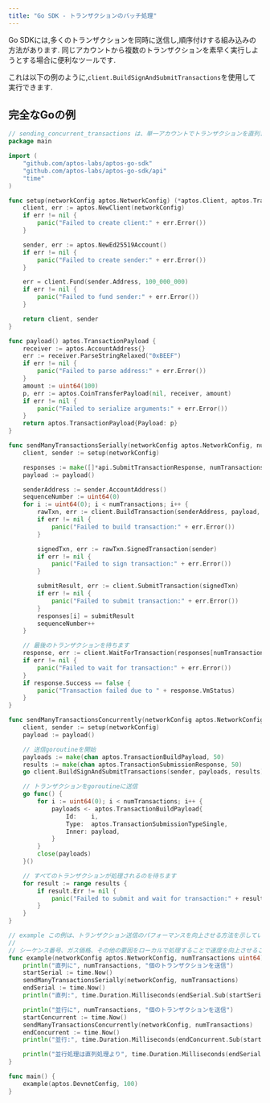 ```yaml
---
title: "Go SDK - トランザクションのバッチ処理"
---
```


Go SDKには,多くのトランザクションを同時に送信し,順序付けする組み込みの方法があります.
同じアカウントから複数のトランザクションを素早く実行しようとする場合に便利なツールです.

これは以下の例のように,`client.BuildSignAndSubmitTransactions`を使用して実行できます.

## 完全なGoの例

```go filename="batch.go"
// sending_concurrent_transactions は、単一アカウントでトランザクションを直列または並行して送信する方法を示します
package main

import (
	"github.com/aptos-labs/aptos-go-sdk"
	"github.com/aptos-labs/aptos-go-sdk/api"
	"time"
)

func setup(networkConfig aptos.NetworkConfig) (*aptos.Client, aptos.TransactionSigner) {
	client, err := aptos.NewClient(networkConfig)
	if err != nil {
		panic("Failed to create client:" + err.Error())
	}

	sender, err := aptos.NewEd25519Account()
	if err != nil {
		panic("Failed to create sender:" + err.Error())
	}

	err = client.Fund(sender.Address, 100_000_000)
	if err != nil {
		panic("Failed to fund sender:" + err.Error())
	}

	return client, sender
}

func payload() aptos.TransactionPayload {
	receiver := aptos.AccountAddress{}
	err := receiver.ParseStringRelaxed("0xBEEF")
	if err != nil {
		panic("Failed to parse address:" + err.Error())
	}
	amount := uint64(100)
	p, err := aptos.CoinTransferPayload(nil, receiver, amount)
	if err != nil {
		panic("Failed to serialize arguments:" + err.Error())
	}
	return aptos.TransactionPayload{Payload: p}
}

func sendManyTransactionsSerially(networkConfig aptos.NetworkConfig, numTransactions uint64) {
	client, sender := setup(networkConfig)

	responses := make([]*api.SubmitTransactionResponse, numTransactions)
	payload := payload()

	senderAddress := sender.AccountAddress()
	sequenceNumber := uint64(0)
	for i := uint64(0); i < numTransactions; i++ {
		rawTxn, err := client.BuildTransaction(senderAddress, payload, aptos.SequenceNumber(sequenceNumber))
		if err != nil {
			panic("Failed to build transaction:" + err.Error())
		}

		signedTxn, err := rawTxn.SignedTransaction(sender)
		if err != nil {
			panic("Failed to sign transaction:" + err.Error())
		}

		submitResult, err := client.SubmitTransaction(signedTxn)
		if err != nil {
			panic("Failed to submit transaction:" + err.Error())
		}
		responses[i] = submitResult
		sequenceNumber++
	}

	// 最後のトランザクションを待ちます
	response, err := client.WaitForTransaction(responses[numTransactions-1].Hash)
	if err != nil {
		panic("Failed to wait for transaction:" + err.Error())
	}
	if response.Success == false {
		panic("Transaction failed due to " + response.VmStatus)
	}
}

func sendManyTransactionsConcurrently(networkConfig aptos.NetworkConfig, numTransactions uint64) {
	client, sender := setup(networkConfig)
	payload := payload()

	// 送信goroutineを開始
	payloads := make(chan aptos.TransactionBuildPayload, 50)
	results := make(chan aptos.TransactionSubmissionResponse, 50)
	go client.BuildSignAndSubmitTransactions(sender, payloads, results)

	// トランザクションをgoroutineに送信
	go func() {
		for i := uint64(0); i < numTransactions; i++ {
			payloads <- aptos.TransactionBuildPayload{
				Id:    i,
				Type:  aptos.TransactionSubmissionTypeSingle,
				Inner: payload,
			}
		}
		close(payloads)
	}()

	// すべてのトランザクションが処理されるのを待ちます
	for result := range results {
		if result.Err != nil {
			panic("Failed to submit and wait for transaction:" + result.Err.Error())
		}
	}
}

// example この例は、トランザクション送信のパフォーマンスを向上させる方法を示しています
//
// シーケンス番号、ガス価格、その他の要因をローカルで処理することで速度を向上させることができます
func example(networkConfig aptos.NetworkConfig, numTransactions uint64) {
	println("直列に", numTransactions, "個のトランザクションを送信")
	startSerial := time.Now()
	sendManyTransactionsSerially(networkConfig, numTransactions)
	endSerial := time.Now()
	println("直列:", time.Duration.Milliseconds(endSerial.Sub(startSerial)), "ms")

	println("並行に", numTransactions, "個のトランザクションを送信")
	startConcurrent := time.Now()
	sendManyTransactionsConcurrently(networkConfig, numTransactions)
	endConcurrent := time.Now()
	println("並行:", time.Duration.Milliseconds(endConcurrent.Sub(startConcurrent)), "ms")

	println("並行処理は直列処理より", time.Duration.Milliseconds(endSerial.Sub(startSerial)-endConcurrent.Sub(startConcurrent)), "ms速い")
}

func main() {
	example(aptos.DevnetConfig, 100)
}
```

